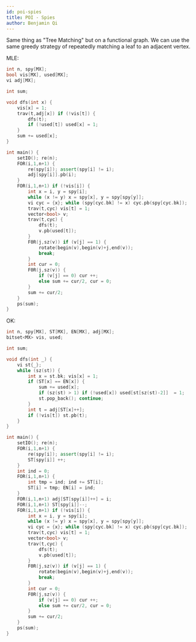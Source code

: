 ```yaml
---
id: poi-spies
title: POI - Spies
author: Benjamin Qi
---
```


Same thing as "Tree Matching" but on a functional graph. We can use the same greedy strategy of repeatedly matching a leaf to an adjacent vertex.

MLE:

```cpp
int n, spy[MX];
bool vis[MX], used[MX];
vi adj[MX];

int sum;

void dfs(int x) {
	vis[x] = 1;
	trav(t,adj[x]) if (!vis[t]) {
		dfs(t);
		if (!used[t]) used[x] = 1;
	}
	sum += used[x];
}

int main() {
	setIO(); re(n);
	FOR(i,1,n+1) {
		re(spy[i]); assert(spy[i] != i);
		adj[spy[i]].pb(i);
	}
	FOR(i,1,n+1) if (!vis[i]) {
		int x = i, y = spy[i];
		while (x != y) x = spy[x], y = spy[spy[y]];
		vi cyc = {x}; while (spy[cyc.bk] != x) cyc.pb(spy[cyc.bk]);
		trav(t,cyc) vis[t] = 1;
		vector<bool> v;
		trav(t,cyc) {
			dfs(t);
			v.pb(used[t]);
		}
		F0R(j,sz(v)) if (v[j] == 1) {
			rotate(begin(v),begin(v)+j,end(v));
			break;
		}
		int cur = 0;
		F0R(j,sz(v)) {
			if (v[j] == 0) cur ++;
			else sum += cur/2, cur = 0;
		}
		sum += cur/2;
	}
	ps(sum);
}
```

OK:

```cpp
int n, spy[MX], ST[MX], EN[MX], adj[MX];
bitset<MX> vis, used;

int sum;

void dfs(int _) {
	vi st{_};
	while (sz(st)) {
		int x = st.bk; vis[x] = 1;
		if (ST[x] == EN[x]) {
			sum += used[x];
			if (sz(st) > 1) if (!used[x]) used[st[sz(st)-2]]  = 1;
			st.pop_back(); continue;
		}
		int t = adj[ST[x]++];
		if (!vis[t]) st.pb(t);
	}
}

int main() {
	setIO(); re(n);
	FOR(i,1,n+1) {
		re(spy[i]); assert(spy[i] != i);
		ST[spy[i]] ++;
	}
	int ind = 0;
	FOR(i,1,n+1) {
		int tmp = ind; ind += ST[i];
		ST[i] = tmp; EN[i] = ind;
	}
	FOR(i,1,n+1) adj[ST[spy[i]]++] = i;
	FOR(i,1,n+1) ST[spy[i]]--;
	FOR(i,1,n+1) if (!vis[i]) {
		int x = i, y = spy[i];
		while (x != y) x = spy[x], y = spy[spy[y]];
		vi cyc = {x}; while (spy[cyc.bk] != x) cyc.pb(spy[cyc.bk]);
		trav(t,cyc) vis[t] = 1;
		vector<bool> v;
		trav(t,cyc) {
			dfs(t);
			v.pb(used[t]);
		}
		F0R(j,sz(v)) if (v[j] == 1) {
			rotate(begin(v),begin(v)+j,end(v));
			break;
		}
		int cur = 0;
		F0R(j,sz(v)) {
			if (v[j] == 0) cur ++;
			else sum += cur/2, cur = 0;
		}
		sum += cur/2;
	}
	ps(sum);
}
```
